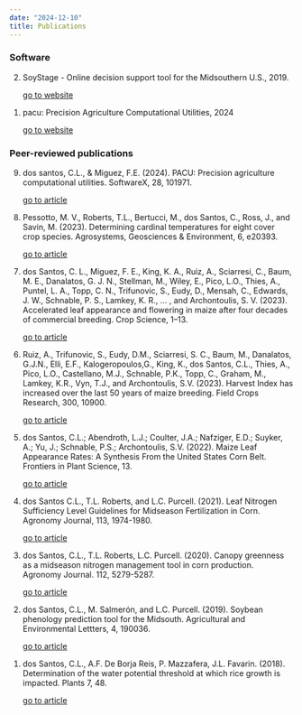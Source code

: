 ```yaml
---
date: "2024-12-10"
title: Publications
---
```


### Software

<ol reversed>

<li>

SoyStage - Online decision support tool for the Midsouthern U.S., 2019.

<a target="_blank" class="button-react" href="https://soystage.uark.edu/"> go to website</a>

</li>

<li>

pacu: Precision Agriculture Computational Utilities, 2024

<a target="_blank" class="button-react" href="https://github.com/cldossantos/pacu"> go to website</a>

</li>

</ol>

### Peer-reviewed publications

<ol reversed>

<li>

dos santos, C.L., & Miguez, F.E. (2024). PACU: Precision agriculture computational utilities. SoftwareX, 28, 101971.

<a class="button-react"  target="_blank" href="https://authors.elsevier.com/sd/article/S2352-7110(24)00341-8"> go to article</a>

</li>

<li>

Pessotto, M. V., Roberts, T.L., Bertucci, M., dos Santos, C., Ross, J., and Savin, M. (2023). Determining cardinal temperatures for eight cover crop species. Agrosystems, Geosciences & Environment, 6, e20393.

<a class="button-react"  target="_blank" href="https://acsess.onlinelibrary.wiley.com/doi/10.1002/agg2.20393"> go to article</a>

</li>

<li>

dos Santos, C. L., Miguez, F. E., King, K. A., Ruiz, A., Sciarresi, C., Baum, M. E., Danalatos, G. J. N., Stellman, M., Wiley, E., Pico, L.O., Thies, A., Puntel, L. A., Topp, C. N., Trifunovic, S., Eudy, D., Mensah, C., Edwards, J. W., Schnable, P. S., Lamkey, K. R., … , and Archontoulis, S. V. (2023). Accelerated leaf appearance and flowering in maize after four decades of commercial breeding. Crop Science, 1–13.

<a class="button-react"  target="_blank" href="https://acsess.onlinelibrary.wiley.com/doi/full/10.1002/csc2.21044"> go to article</a>

</li>

<li>

Ruiz, A., Trifunovic, S., Eudy, D.M., Sciarresi, S. C., Baum, M., Danalatos, G.J.N., Elli, E.F., Kalogeropoulos,G., King, K., dos Santos, C.L., Thies, A., Pico, L.O., Castellano, M.J., Schnable, P.K., Topp, C., Graham, M., Lamkey, K.R., Vyn, T.J., and Archontoulis, S.V. (2023). Harvest Index has increased over the last 50 years of maize breeding. Field Crops Research, 300, 10900.

<a class="button-react"  target="_blank" href="https://www.sciencedirect.com/science/article/pii/S0378429023001843"> go to article</a>

</li>

<li>

dos Santos, C.L.; Abendroth, L.J.; Coulter, J.A.; Nafziger, E.D.; Suyker, A.; Yu, J.; Schnable, P.S.; Archontoulis, S.V. (2022). Maize Leaf Appearance Rates: A Synthesis From the United States Corn Belt. Frontiers in Plant Science, 13.

<a class="button-react"  target="_blank" href="https://www.frontiersin.org/articles/10.3389/fpls.2022.872738/full"> go to article</a>

</li>

<li>

<p class="light flow-text">

dos Santos C.L., T.L. Roberts, and L.C. Purcell. (2021). Leaf Nitrogen Sufficiency Level Guidelines for Midseason Fertilization in Corn. Agronomy Journal, 113, 1974-1980.

<a class="button-react" target="_blank" href="https://acsess.onlinelibrary.wiley.com/doi/pdf/10.1002/agj2.20526"> go to article</a>

</li>

<li>

dos Santos, C.L., T.L. Roberts, L.C. Purcell. (2020). Canopy greenness as a midseason nitrogen management tool in corn production. Agronomy Journal. 112, 5279-5287.

<a class="button-react"  target="_blank" href="https://acsess.onlinelibrary.wiley.com/doi/10.1002/agj2.20443"> go to article</a>

</li>

<li>

dos Santos, C.L., M. Salmerόn, and L.C. Purcell. (2019). Soybean phenology prediction tool for the Midsouth. Agricultural and Environmental Lettters, 4, 190036.

<a class="button-react" target="_blank" href="https://acsess.onlinelibrary.wiley.com/doi/10.2134/ael2019.09.0036"> go to article</a>

</li>

<li>

dos Santos, C.L., A.F. De Borja Reis, P. Mazzafera, J.L. Favarin. (2018). Determination of the water potential threshold at which rice growth is impacted. Plants 7, 48.

<a class="button-react" target="_blank" href="https://www.mdpi.com/2223-7747/7/3/48"> go to article</a>

</li>

</ol>
